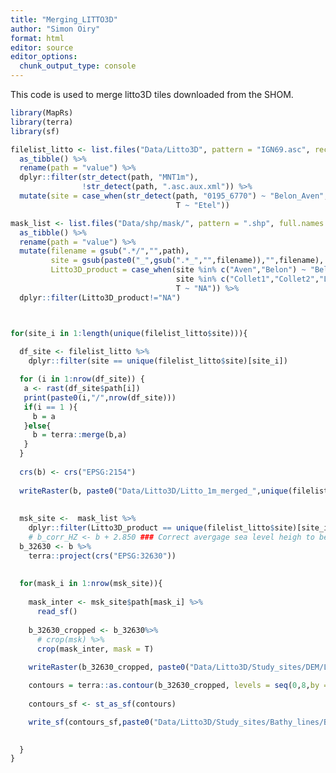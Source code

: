 ```yaml
---
title: "Merging_LITTO3D"
author: "Simon Oiry"
format: html
editor: source
editor_options: 
  chunk_output_type: console
---
```


This code is used to merge litto3D tiles downloaded from the SHOM.

```r
library(MapRs)
library(terra)
library(sf)
```


```r

filelist_litto <- list.files("Data/Litto3D", pattern = "IGN69.asc", recursive = T, full.names = T) %>% 
  as_tibble() %>% 
  rename(path = "value") %>% 
  dplyr::filter(str_detect(path, "MNT1m"),
                !str_detect(path, ".asc.aux.xml")) %>% 
  mutate(site = case_when(str_detect(path, "0195_6770") ~ "Belon_Aven",
                                     T ~ "Etel"))

mask_list <- list.files("Data/shp/mask/", pattern = ".shp", full.names = T) %>% 
  as_tibble() %>% 
  rename(path = "value") %>% 
  mutate(filename = gsub(".*/","",path),
         site = gsub(paste0("_",gsub(".*_","",filename)),"",filename),
         Litto3D_product = case_when(site %in% c("Aven","Belon") ~ "Belon_Aven",
                                     site %in% c("Collet1","Collet2","Lorois") ~ "Etel",
                                     T ~ "NA")) %>% 
  dplyr::filter(Litto3D_product!="NA")



for(site_i in 1:length(unique(filelist_litto$site))){
  
  df_site <- filelist_litto %>% 
    dplyr::filter(site == unique(filelist_litto$site)[site_i])

  for (i in 1:nrow(df_site)) {
   a <- rast(df_site$path[i]) 
   print(paste0(i,"/",nrow(df_site)))
   if(i == 1 ){
     b = a
   }else{
     b = terra::merge(b,a)
   }
  }
  
  crs(b) <- crs("EPSG:2154")
  
  writeRaster(b, paste0("Data/Litto3D/Litto_1m_merged_",unique(filelist_litto$site)[site_i],".tif"), overwrite = T)
  
  
  msk_site <-  mask_list %>% 
    dplyr::filter(Litto3D_product == unique(filelist_litto$site)[site_i])
    # b_corr_HZ <- b + 2.850 ### Correct avergage sea level heigh to be in "lowest athmospheric tides"
  b_32630 <- b %>% 
    terra::project(crs("EPSG:32630"))
  
  
  for(mask_i in 1:nrow(msk_site)){
    
    mask_inter <- msk_site$path[mask_i] %>% 
      read_sf()
    
    b_32630_cropped <- b_32630%>% 
      # crop(msk) %>% 
      crop(mask_inter, mask = T)    
    
    writeRaster(b_32630_cropped, paste0("Data/Litto3D/Study_sites/DEM/Litto3D_1m_",paste0(msk_site$site[mask_i]),".tif"), overwrite = T)

    contours = terra::as.contour(b_32630_cropped, levels = seq(0,8,by = 0.1))
    
    contours_sf <- st_as_sf(contours)

    write_sf(contours_sf,paste0("Data/Litto3D/Study_sites/Bathy_lines/Bathy_lines_",paste0(msk_site$site[mask_i]),".shp"))

    
  }
}
```

